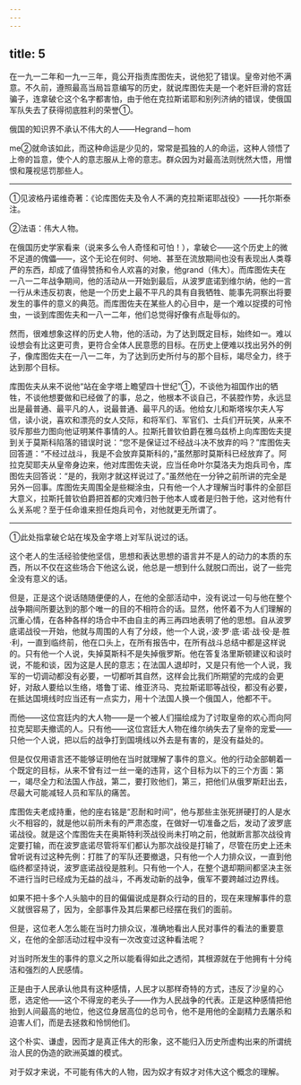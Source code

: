 ```yaml
---
---
---
```

title: 5
---





在一九一二年和一九一三年，竟公开指责库图佐夫，说他犯了错误。皇帝对他不满意。不久前，遵照最高当局旨意编写的历史，就说库图佐夫是一个老奸巨滑的宫廷骗子，连拿破仑这个名字都害怕，由于他在克拉斯诺耶和别列济纳的错误，使俄国军队失去了获得彻底胜利的荣誉①。

俄国的知识界不承认不伟大的人——Hegrand－hom

me②就命该如此，而这种命运是少见的，常常是孤独的人的命运，这种人领悟了上帝的旨意，使个人的意志服从上帝的意志。群众因为对最高法则恍然大悟，用憎恨和蔑视惩罚那些人。

--------

①见波格丹诺维奇著：《论库图佐夫及令人不满的克拉斯诺耶战役》——托尔斯泰注。

②法语：伟大人物。

在俄国历史学家看来（说来多么令人奇怪和可怕！），拿破仑——这个历史上的微不足道的傀儡——，这个无论在何时、何地、甚至在流放期间也没有表现出人类尊严的东西，却成了值得赞扬和令人欢喜的对象，他grand（伟大）。而库图佐夫在一八一二年战争期间，他的活动从一开始到最后，从波罗底诺到维尔纳，他的一言一行从未违反初衷，他是一个历史上最不平凡的具有自我牺牲、能事先洞察出将要发生的事件的意义的典范。而库图佐夫在某些人的心目中，是一个难以捉摸的可怜虫，一谈到库图佐夫和一八一二年，他们总觉得好像有点耻辱似的。

然而，很难想象这样的历史人物，他的活动，为了达到既定目标，始终如一。难以设想会有比这更可贵，更符合全体人民意愿的目标。在历史上便难以找出另外的例子，像库图佐夫在一八一二年，为了达到历史所付与的那个目标，竭尽全力，终于达到那个目标。

库图佐夫从来不说他“站在金字塔上瞻望四十世纪”①，不谈他为祖国作出的牺牲，不谈他想要做和已经做了的事，总之，他根本不谈自己，不装腔作势，永远显出是最普通、最平凡的人，说最普通、最平凡的话。他给女儿和斯塔埃尔夫人写信，读小说，喜欢和漂亮的女人交际，和将军们、军官们、士兵们开玩笑，从来不驳斥那些力图向他证明某件事情的人。拉斯托普钦伯爵在雅乌兹桥上向库图佐夫提到关于莫斯科陷落的错误时说：“您不是保证过不经战斗决不放弃的吗？”库图佐夫回答道：“不经过战斗，我是不会放弃莫斯科的，”虽然那时莫斯科已经放弃了。阿拉克契耶夫从皇帝身边来，他对库图佐夫说，应当任命叶尔莫洛夫为炮兵司令，库图佐夫回答说：“是的，我刚才就这样说过了。”虽然他在一分钟之前所讲的完全是另外一回事。库图佐夫周围全是些糊涂虫，只有他一个人才理解当时事件的全部巨大意义，拉斯托普钦伯爵把首都的灾难归咎于他本人或者是归咎于他，这对他有什么关系呢？至于任命谁来担任炮兵司令，对他就更无所谓了。

--------

①此处指拿破仑站在埃及金字塔上对军队说过的话。

这个老人的生活经验使他坚信，思想和表达思想的语言并不是人的动力的本质的东西，所以不仅在这些场合下他这么说，他总是一想到什么就脱口而出，说了一些完全没有意义的话。

但是，正是这个说话随随便便的人，在他的全部活动中，没有说过一句与他在整个战争期间所要达到的那个唯一的目的不相符合的话。显然，他怀着不为人们理解的沉重心情，在各种各样的场合中不由自主的再三再四地表明了他的思想。自从波罗底诺战役一开始，他就与周围的人有了分歧，他一个人说，·波·罗·底·诺·战·役·是·胜·利，一直到临终前，他在口头上，在所有报告中，在所有战斗总结中都是这样说的。只有他一个人说，失掉莫斯科不是失掉俄罗斯。他在答复洛里斯顿建议和谈时说，不能和谈，因为这是人民的意志；在法国人退却时，又是只有他一个人说，我军的一切调动都没有必要，一切都听其自然，这样会比我们所期望的完成的会更好，对敌人要给以生络，塔鲁丁诺、维亚济马、克拉斯诺耶等战役，都没有必要，在抵达国境线时应当还有一点实力，用十个法国人换一个俄国人，他都不干。

而他——这位宫廷内的大人物——是一个被人们描绘成为了讨取皇帝的欢心而向阿拉克契耶夫撤谎的人。只有他——这位宫廷大人物在维尔纳失去了皇帝的宠爱——只他一个人说，把以后的战争打到国境线以外去是有害的，是没有益处的。

但是仅仅用语言还不能够证明他在当时就理解了事件的意义。他的行动全部朝着一个既定的目标，从来不曾有过一丝一毫的违背，这个目标为以下的三个方面：第一，竭尽全力和法国人作战，第二，要打败他们，第三，把他们从俄罗斯赶出去，尽最大可能减轻人员和军队的痛苦。

库图佐夫老成持重，他的座右铭是“忍耐和时间”，他与那些主张死拼硬打的人是水火不相容的，就是他以前所未有的严肃态度，在做好一切准备之后，发动了波罗底诺战役。就是这个库图佐夫在奥斯特利茨战役尚未打响之前，他就断言那次战役肯定要打输，而在波罗底诺尽管将军们都认为那次战役是打输了，尽管在历史上还未曾听说有过这种先例：打胜了的军队还要撤退，只有他一个人力排众议，一直到他临终都坚持说，波罗底诺战役是胜利。只有他一个人，在整个退却期间都坚决主张不进行当时已经成为无益的战斗，不再发动新的战争，俄军不要跨越过边界线。

如果不把十多个人头脑中的目的偏偏说成是群众行动的目的，现在来理解事件的意义就很容易了，因为，全部事件及其后果都已经摆在我们的面前。

但是，这位老人怎么能在当时力排众议，准确地看出人民对事件的看法的重要意义，在他的全部活动过程中没有一次改变过这种看法呢？

对当时所发生的事件的意义之所以能看得如此之透彻，其根源就在于他拥有十分纯洁和强烈的人民感情。

正是由于人民承认他具有这种感情，人民才以那样奇特的方式，违反了沙皇的心愿，选定他——这个不得宠的老头子——作为人民战争的代表。正是这种感情把他抬到人间最高的地位，他这位身居高位的总司令，他不是用他的全副精力去屠杀和迫害人们，而是去拯救和怜悯他们。

这个朴实、谦虚，因而才是真正伟大的形象，这不能归入历史所虚构出来的所谓统治人民的伪造的欧洲英雄的模式。

对于奴才来说，不可能有伟大的人物，因为奴才有奴才对伟大这个概念的理解。